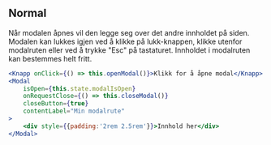 
## Normal

Når modalen åpnes vil den legge seg over det andre innholdet på siden. Modalen kan lukkes igjen ved å klikke på 
lukk-knappen, klikke utenfor modalruten eller ved å trykke "Esc" på tastaturet. Innholdet i modalruten kan
bestemmes helt fritt.

<Example>
    <ModalExample />
</Example>

```jsx
<Knapp onClick={() => this.openModal()}>Klikk for å åpne modal</Knapp>
<Modal
    isOpen={this.state.modalIsOpen}
    onRequestClose={() => this.closeModal()}
    closeButton={true}
    contentLabel="Min modalrute"
>
    <div style={{padding:'2rem 2.5rem'}}>Innhold her</div>
</Modal>
```
